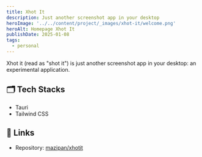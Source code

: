 ```yaml
---
title: Xhot It
description: Just another screenshot app in your desktop
heroImage: '../../content/project/_images/xhot-it/welcome.png'
heroAlt: Homepage Xhot It
publishDate: 2025-01-08
tags:
  - personal
---
```


Xhot it (read as "shot it") is just another screenshot app in your desktop: an experimental application.

## 🗂️ Tech Stacks

- Tauri
- Tailwind CSS

## 🔗 Links

- Repository: [mazipan/xhotit](https://github.com/mazipan/xhotit)
